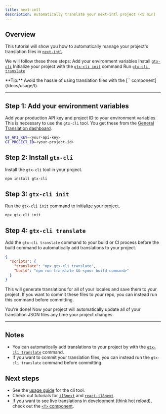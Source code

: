 ```yaml
---
title: next-intl
description: Automatically translate your next-intl project (<5 min)
---
```


## Overview

This tutorial will show you how to automatically manage your project's translation files in [`next-intl`](https://next-intl.dev/).


We will follow these three steps:
<Steps>
  <Step>
    Add your environment variables
  </Step>
  <Step>
    Install [`gtx-cli`](/docs/cli/introduction)
  </Step>
  <Step>
    Initialize your project with the [`gtx-cli init`](/docs/cli/init) command
  </Step>
  <Step>
    Run [`gtx-cli translate`](/docs/cli/translate#translate-json)
  </Step>
</Steps>

<Callout>
  **Tip:**
  Avoid the hassle of using translation files with the [`<T>` component](/docs/usage/t).
</Callout>

---

## Step 1: Add your environment variables

Add your production API key and project ID to your environment variables.
This is necessary to use the `gtx-cli` tool.
You get these from the [General Translation dashboard](https://generaltranslation.com/dashboard).

```bash title=".env"
GT_API_KEY=<your-api-key>
GT_PROJECT_ID=<your-project-id>
```

## Step 2: Install `gtx-cli`

Install the `gtx-cli` tool in your project.

```bash
npm install gtx-cli
```

## Step 3: `gtx-cli init`

Run the `gtx-cli init` command to initialize your project.

```bash
npx gtx-cli init
```

## Step 4: `gtx-cli translate`

Add the `gtx-cli translate` command to your build or CI process before the build command to automatically add translations to your project.

```json title="package.json"
{
  "scripts": {
    "translate": "npx gtx-cli translate",
    "build": "npm run translate && <your build command>"
  }
}
```
This will generate translations for all of your locales and save them to your project.
If you want to commit these files to your repo, you can instead run this command before committing.


You're done! Now your project will automatically update all of your translation JSON files any time your project changes.

---

## Notes
 * You can automatically add translations to your project by with the [`gtx-cli translate`](/docs/cli/translate#translate-json) command.
 * If you want to commit your translation files, you can instead run the `gtx-cli translate` command before committing.

## Next steps
 * See the [usage guide](/docs/cli/reference/usage) for the cli tool.
 * Check out tutorials for [`i18next`](/docs/cli/tutorials/i18next-quickstart) and [`react-i18next`](/docs/cli/tutorials/react-i18next-quickstart).
 * If you want to see live translations in development (think hot reload), check out the [`<T>` component](/docs/usage/t).